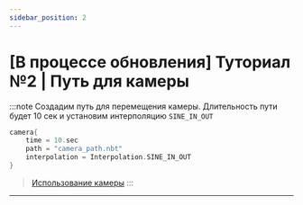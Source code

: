 ```yaml
---
sidebar_position: 2 
---
```


# [В процессе обновления] Туториал №2 | Путь для камеры

:::note Создадим путь для перемещения камеры. Длительность пути будет 10 сек и установим интерполяцию `SINE_IN_OUT`
```kts
camera{
    time = 10.sec
    path = "camera_path.nbt"
    interpolation = Interpolation.SINE_IN_OUT
}
```
> [Использование камеры](https://youtu.be/VMMliA0TG2M)
:::

---